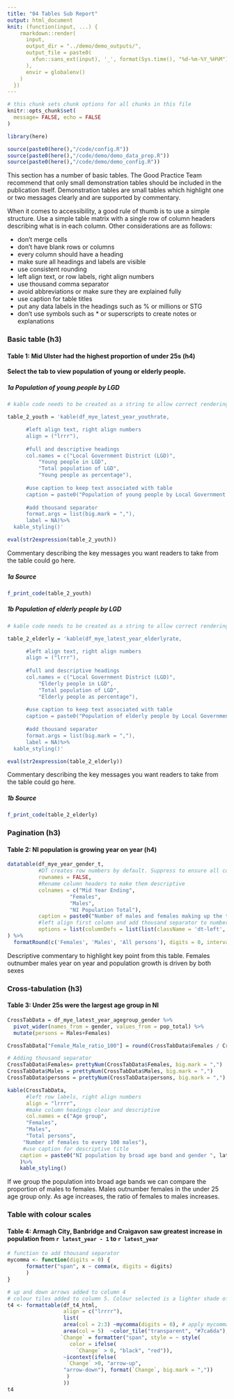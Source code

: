 ```yaml
---
title: "04 Tables Sub Report"
output: html_document
knit: (function(input, ...) {
    rmarkdown::render(
      input,
      output_dir = "../demo/demo_outputs/",
      output_file = paste0(
        xfun::sans_ext(input), '_', format(Sys.time(), "%d-%m-%Y_%H%M") , '.html'
      ),
      envir = globalenv()
    )
  })
---
```

  
  

```r
# this chunk sets chunk options for all chunks in this file
knitr::opts_chunk$set(
  message= FALSE, echo = FALSE
)

library(here)

source(paste0(here(),"/code/config.R"))
source(paste0(here(),"/code/demo/demo_data_prep.R"))
source(paste0(here(),"/code/demo/demo_config.R"))

```


This section has a number of basic tables. The Good Practice Team recommend that only small demonstration tables should be included in the publication itself. Demonstration tables are small tables which highlight one or two messages clearly and are supported by commentary.

When it comes to accessibility, a good rule of thumb is to use a simple structure. Use a simple table matrix with a single row of column headers describing what is in each column. Other considerations are as follows:

* don't merge cells
* don't have blank rows or columns
* every column should have a heading
* make sure all headings and labels are visible
* use consistent rounding
* left align text, or row labels, right align numbers
* use thousand comma separator
* avoid abbreviations or make sure they are explained fully
* use caption for table titles
* put any data labels in the headings such as % or millions or STG
* don't use symbols such as * or superscripts to create notes or explanations

### Basic table (h3)

#### Table 1: Mid Ulster had the highest proportion of under 25s (h4) {#table2 .tabset .tabset-pills}

**Select the tab to view population of young or elderly people.**

##### 1a Population of young people by LGD 
 
```r

# kable code needs to be created as a string to allow correct rendering of source code on second tab

table_2_youth = 'kable(df_mye_latest_year_youthrate,

      #left align text, right align numbers
      align = ("lrrr"),
      
      #full and descriptive headings
      col.names = c("Local Government District (LGD)",
          "Young people in LGD",
          "Total population of LGD",
          "Young people as percentage"),
          
      #use caption to keep text associated with table
      caption = paste0("Population of young people by Local Government District in NI, ", latest_year),
      
      #add thousand separator
      format.args = list(big.mark = ","),
      label = NA)%>%
  kable_styling()'

eval(str2expression(table_2_youth))

```
Commentary describing the key messages you want readers to take from the table could go here.

##### 1a Source

```r
f_print_code(table_2_youth)
```

##### 1b Population of elderly people by LGD

```r

# kable code needs to be created as a string to allow correct rendering of source code on fourth tab

table_2_elderly = 'kable(df_mye_latest_year_elderlyrate,

      #left align text, right align numbers
      align = ("lrrr"),
      
      #full and descriptive headings
      col.names = c("Local Government District (LGD)",
          "Elderly people in LGD",
          "Total population of LGD",
          "Elderly people as percentage"),
          
      #use caption to keep text associated with table
      caption = paste0("Population of elderly people by Local Government District in NI, ", latest_year),
      
      #add thousand separator
      format.args = list(big.mark = ","),
      label = NA)%>%
  kable_styling()'

eval(str2expression(table_2_elderly))

```

Commentary describing the key messages you want readers to take from the table could go here.

##### 1b Source

```r
f_print_code(table_2_elderly)
```

### Pagination (h3)

#### Table 2: NI population is growing year on year (h4)

```r

datatable(df_mye_year_gender_t,
          #DT creates row numbers by default. Suppress to ensure all cols have a header         
          rownames = FALSE, 
          #Rename column headers to make them descriptive          
          colnames = c("Mid Year Ending",
                    "Females",
                    "Males",
                    "NI Population Total"),
          caption = paste0("Number of males and females making up the total NI population from ", earliest_year, - latest_year),
          #left align first column and add thousand separator to numbers
          options = list(columnDefs = list(list(className = 'dt-left', targets = 0)))
) %>%
  formatRound(c('Females', 'Males', 'All persons'), digits = 0, interval = 3, mark = ",")


```
Descriptive commentary to highlight key point from this table. Females outnumber males year on year and population growth is driven by both sexes



### Cross-tabulation (h3)
#### Table 3: Under 25s were the largest age group in NI

```r

CrossTabData = df_mye_latest_year_agegroup_gender %>%
  pivot_wider(names_from = gender, values_from = pop_total) %>%
  mutate(persons = Males+Females)

CrossTabData["Female_Male_ratio_100"] = round(CrossTabData$Females / CrossTabData$Males * 100,0)

# Adding thousand separator
CrossTabData$Females= prettyNum(CrossTabData$Females, big.mark = ",")
CrossTabData$Males = prettyNum(CrossTabData$Males, big.mark = ",")
CrossTabData$persons = prettyNum(CrossTabData$persons, big.mark = ",")

kable(CrossTabData,
      #left row labels, right align numbers
      align = "lrrrr",
      #make column headings clear and descriptive
      col.names = c("Age group",
      "Females",
      "Males",
      "Total persons",
     "Number of females to every 100 males"),
     #use caption for descriptive title
    caption = paste0("NI population by broad age band and gender ", latest_year),
    )%>%
    kable_styling()


```

If we group the population into broad age bands we can compare the proportion of males to females. Males outnumber females in the under 25 age group only. As age increases, the ratio of females to males increases.

### Table with colour scales
#### Table 4: Armagh City, Banbridge and Craigavon saw greatest increase in population from `r latest_year - 1` to `r latest_year`

```r

# function to add thousand separator
mycomma <- function(digits = 0) {
      formatter("span", x ~ comma(x, digits = digits)
      )
}

# up and down arrows added to column 4
# colour tiles added to column 5. Colour selected is a lighter shade of nisra_blue (which failed accessibility check). Seems that colour specified in code is the mid point of the tiles generated so needs to be pale to ensure contrast for higher levels is sufficient.
t4 <- formattable(df_t4_html,
                  align = c("lrrrr"),
                  list(
                  area(col = 2:3) ~mycomma(digits = 0), # apply mycomma fn
                  area(col = 5)  ~color_tile("transparent", "#7ca6da"),
                 `Change` = formatter("span", style = ~ style(
                    color = ifelse(
                      `Change` > 0, "black", "red")),
                  ~icontext(ifelse(
                   `Change` >0, "arrow-up",
                  "arrow-down"), format(`Change`, big.mark = ","))
                   )
                  ))
t4
```
